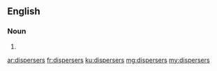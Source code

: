 ==English==

===Noun===
{{head|en}}

# {{plural of|disperser}}

[[ar:dispersers]]
[[fr:dispersers]]
[[ku:dispersers]]
[[mg:dispersers]]
[[my:dispersers]]